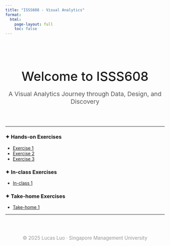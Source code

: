 ```yaml
---
title: "ISSS608 - Visual Analytics"
format:
  html:
    page-layout: full
    toc: false
---
```


<div style="text-align:center; padding-top: 2rem; padding-bottom: 2rem;">
  <h1 style="font-weight:500; font-size:2.5rem; margin-bottom:0.2em;">Welcome to ISSS608</h1>
  <p style="font-size:1.2rem; color:#555;">
    A Visual Analytics Journey through Data, Design, and Discovery
  </p>
</div>

---

### ✦ Hands-on Exercises

- [Exercise 1](Hands-on_Exercise/Hands-on_Ex01/Hands-on_Ex01.qmd)
- [Exercise 2](Hands-on_Exercise/Hands-on_Ex02/Hands-on_Ex02.qmd)
- [Exercise 3](Hands-on_Exercise/Hands-on_Ex03/Hands-on_Ex03.qmd)

### ✦ In-class Exercises

- [In-class 1](in-class/ex1.qmd)

### ✦ Take-home Exercises

- [Take-home 1](Take-home_Exercise/Take-home_Ex01/Take-home_Ex01.qmd)

---

<div style="text-align:center; margin-top: 4rem; font-size: 0.95rem; color: #999;">
  © 2025 Lucas Luo · Singapore Management University
</div>
